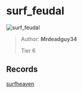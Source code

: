 
# surf_feudal

![surf_feudal](https://raw.githubusercontent.com/Sayt123/SurfMapPics/Maps-and-bonuses/csgo/surf_feudal.jpg)

> Author: **Mrdeadguy34**
>
> Tier 6

## Records

[surfheaven](https://surfheaven.eu/map/surf_feudal)
